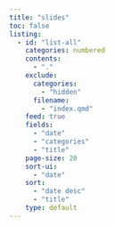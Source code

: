 ```yaml
---
title: "slides"
toc: false
listing:
  - id: "list-all"
    categories: numbered
    contents:
      - "."
    exclude:
      categories:
        - "hidden"
      filename:
        - "index.qmd"
    feed: true
    fields:
      - "date"
      - "categories"
      - "title"
    page-size: 20
    sort-ui:
      - "date"
    sort:
      - "date desc"
      - "title"
    type: default
---
```


::: {#list-all}
:::
